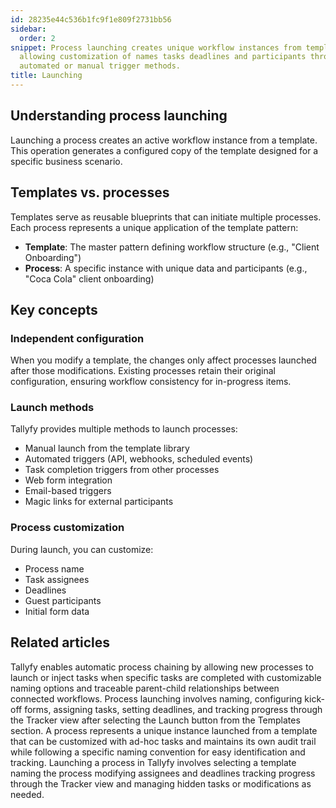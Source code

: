 ```yaml
---
id: 28235e44c536b1fc9f1e809f2731bb56
sidebar:
  order: 2
snippet: Process launching creates unique workflow instances from templates while
  allowing customization of names tasks deadlines and participants through various
  automated or manual trigger methods.
title: Launching
---
```


## Understanding process launching

Launching a process creates an active workflow instance from a template. This operation generates a configured copy of the template designed for a specific business scenario.

## Templates vs. processes

Templates serve as reusable blueprints that can initiate multiple processes. Each process represents a unique application of the template pattern:

* **Template**: The master pattern defining workflow structure (e.g., "Client Onboarding")
* **Process**: A specific instance with unique data and participants (e.g., "Coca Cola" client onboarding)

## Key concepts

### Independent configuration

When you modify a template, the changes only affect processes launched after those modifications. Existing processes retain their original configuration, ensuring workflow consistency for in-progress items.

### Launch methods

Tallyfy provides multiple methods to launch processes:

* Manual launch from the template library
* Automated triggers (API, webhooks, scheduled events)
* Task completion triggers from other processes
* Web form integration
* Email-based triggers
* Magic links for external participants

### Process customization

During launch, you can customize:
* Process name
* Task assignees
* Deadlines
* Guest participants
* Initial form data


<PageTree />


## Related articles
<CardGrid>
<LinkTitleCard header="<b>Launching > Launch another process when a task is completed</b>" href="/products/pro/launching/launch-process-when-task-is-completed/" > Tallyfy enables automatic process chaining by allowing new processes to launch or inject tasks when specific tasks are completed with customizable naming options and traceable parent-child relationships between connected workflows. </LinkTitleCard>
<LinkTitleCard header="<b>Tutorials > Launch a process</b>" href="/products/pro/tutorials/your-first-process/" > Process launching involves naming, configuring kick-off forms, assigning tasks, setting deadlines, and tracking progress through the Tracker view after selecting the Launch button from the Templates section. </LinkTitleCard>
<LinkTitleCard header="<b>Tracking And Tasks > More about processes</b>" href="/products/pro/tracking-and-tasks/processes/" > A process represents a unique instance launched from a template that can be customized with ad-hoc tasks and maintains its own audit trail while following a specific naming convention for easy identification and tracking. </LinkTitleCard>
<LinkTitleCard header="<b>Launching > Launch manually</b>" href="/products/pro/launching/how-can-i-launch-a-process-in-tallyfy/" > Launching a process in Tallyfy involves selecting a template naming the process modifying assignees and deadlines tracking progress through the Tracker view and managing hidden tasks or modifications as needed. </LinkTitleCard>
</CardGrid>